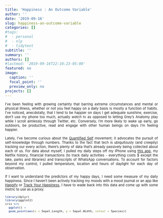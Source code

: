 ```yaml
---
title: 'Happiness : An Outcome Variable'
author: ''
date: '2019-09-16'
slug: happiness-an-outcome-variable
categories: []
#tags:
#  - personal
#  - nlp
#  - tidytext
subtitle: ''
summary: ''
authors: []
#lastmod: '2019-09-16T22:10:23-05:00'
featured: no
image:
  caption: ''
  focal_point: ''
  preview_only: no
projects: []
---
```

<span style="font-size:0.8em;">
<p align="justify">

I’ve been feeling with growing certainty that barring extreme circumstances and mental or physical illness, whether or not you feel happy on a daily basis is mostly a function of habits. I've noticed, anecdotally, that I tend to be happier on days I get adequate sunshine, exercise, don't use my phone too much, actually *watch* tv as opposed to letting Grey's Anatomy play while I scroll aimlessly through Twitter, etc. Conversely, I'm more likely to wake up early, go outdoors, be productive, read and engage with other human beings on days I'm feeling happier. 
</br></br>
Lately, I've become curious about the [Quantified Self](https://quantifiedself.com/) movement; it advocates the pursuit of self-knowledge through numbers. Thanks to the fact that tech is ubiquitously (and creepily) tracking our every action, there's plenty of data that's already passively being collected about each of us. For data about myself, I pulled my daily steps off my iPhone using [this app](https://apps.apple.com/us/app/qs-access/id920297614), my Netflix history, financial transactions (to track daily activities - everything costs $ except the lake, parks and libraries) and transcripts of WhatsApp conversations. To account for factors beyond my control, I pulled temperature, location and hours of daylight for each day of observation.
</br></br>
If I want to understand the predictors of my happy days, I need some measure of my daily happiness. Since I haven't been actively tracking my moods with a mood journal or an app like [Happify](https://happify.com/) or [Track Your Happiness](https://www.trackyourhappiness.org/), I have to wade back into this data and come up with some metric to use as a proxy. 
</p></span>



```r
library(dplyr)
library(ggplot2)
iris %>% 
  ggplot() + 
  geom_point(aes(x = Sepal.Length, y = Sepal.Width, colour = Species))
```

